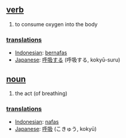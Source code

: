 == [[verb]] ==
# to consume oxygen into the body

=== [[translation]]s ===
*[[Indonesian]]: [[nafas|bernafas]]
*[[Japanese]]: [[呼吸する]] (呼吸する, kokyū-suru)

== [[noun]] ==
# the act (of breathing)

=== [[translation]]s ===
*[[Indonesian]]: [[nafas]]
*[[Japanese]]: [[呼吸]] (こきゅう, kokyū)